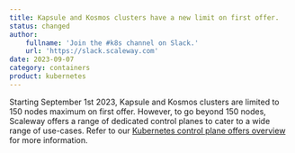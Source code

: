 ```yaml
---
title: Kapsule and Kosmos clusters have a new limit on first offer.
status: changed
author:
    fullname: 'Join the #k8s channel on Slack.'
    url: 'https://slack.scaleway.com'
date: 2023-09-07
category: containers
product: kubernetes
---
```


Starting September 1st 2023, Kapsule and Kosmos clusters are limited to 150 nodes maximum on first offer. However, to go beyond 150 nodes, Scaleway offers a range of dedicated control planes to cater to a wide range of use-cases. Refer to our [Kubernetes control plane offers overview](/kubernetes/reference-content/kubernetes-control-plane-offers/) for more information.

